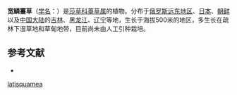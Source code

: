 {{Speciesbox
| name = 宽鳞薹草
| status = 
| status_system = 
| image =
| genus = Carex
| species = latisquamea
| authority = Kom.
}}

'''宽鳞薹草'''（[[学名|学名]]：{{lang|la|''Carex latisquamea''}}）是[[莎草科|莎草科]][[薹草属|薹草属]]的植物。分布于[[俄罗斯远东地区|俄罗斯远东地区]]、[[日本|日本]]、[[朝鲜|朝鲜]]以及[[中国大陆|中国大陆]]的[[吉林|吉林]]、[[黑龙江|黑龙江]]、[[辽宁|辽宁]]等地，生长于海拔500米的地区，多生长在疏林下湿草地和草甸地带，目前尚未由人工引种栽培。

== 参考文献 ==
<div class="references-small">
* {{cite web| url =http://www.bioinfo.cn/db05/KmzwSpecies.php?action=view&id=7159| title =宽鳞薹草| work =《中国高等植物数据库全库》| publisher =中国科学院微生物研究所| author =昆明植物研究所| accessdate =2009-02-24| deadurl =yes| archiveurl =https://web.archive.org/web/20160305030227/http://www.bioinfo.cn/db05/KmzwSpecies.php?action=view&id=7159| archivedate =2016-03-05}}
</div>
{{Taxonbar|from=Q10952111}}

{{DEFAULTSORT:Carex latisquamea}}
[[Category:薹草属|latisquamea]]


{{Carex-stub}}